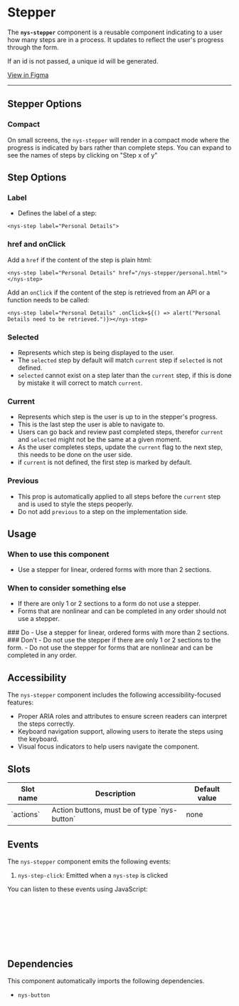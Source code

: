 
<Meta of={NysStepperStories} title="Components/Stepper/Documentation" />

# Stepper

The **`nys-stepper`** component is a reusable component indicating to a user how many steps are in a process. It updates to reflect the user's progress through the form.

If an id is not passed, a unique id will be generated.

<div class="nys-grid-row nys-grid-gap-1">
  <nys-badge label="Stable" prefixIcon="code"></nys-badge>
  <nys-badge
    prefixIcon
    prefixLabel="WCAG 2.2"
    label="AA"
    intent="success"
  ></nys-badge>
  <p className="pill pill--uikit">
	  <a href="https://www.figma.com/design/U2QpuSUXRTxbgG64Fzi9bu?node-id=4897-5811" target="_blank">View in Figma</a>
  </p>
</div>


---

<Canvas of={NysStepperStories.Basic} />

<Controls />

## Stepper Options

### Compact
On small screens, the `nys-stepper` will render in a compact mode where the progress is indicated by bars rather than complete steps. You can expand to see the names of steps by clicking on "Step x of y"


## Step Options

### Label
- Defines the label of a step:
```
<nys-step label="Personal Details">
```

### href and onClick
Add a `href` if the content of the step is plain html:
```
<nys-step label="Personal Details" href="/nys-stepper/personal.html"></nys-step>
```
Add an `onClick` if the content of the step is retrieved from an API or a function needs to be called:
```
<nys-step label="Personal Details" .onClick=${() => alert("Personal Details need to be retrieved.")}></nys-step>
```

### Selected
- Represents which step is being displayed to the user.
- The `selected` step by default will match `current` step if `selected` is not defined.
- `selected` cannot exist on a step later than the `current` step, if this is done by mistake it will correct to match `current`.

### Current
- Represents which step is the user is up to in the stepper's progress.
- This is the last step the user is able to navigate to.
- Users can go back and review past completed steps, therefor `current` and `selected` might not be the same at a given moment.
- As the user completes steps, update the `current` flag to the next step, this needs to be done on the user side.
- if `current` is not defined, the first step is marked by default.

### Previous
- This prop is automatically applied to all steps before the `current` step and is used to style the steps peoperly.
- Do not add `previous` to a step on the implementation side.

## Usage

### When to use this component
- Use a stepper for linear, ordered forms with more than 2 sections.

### When to consider something else
- If there are only 1 or 2 sections to a form do not use a stepper.
- Forms that are nonlinear and can be completed in any order should not use a stepper.

<div className="nys-grid-row nys-grid-gap-lg">
  <div className="nys-mobile-lg:nys-grid-col">
    <div className="usage-card usage-card--do">
      ### <nys-icon name="check_circle" color="var(--nys-color-success)" /> Do
      - Use a stepper for linear, ordered forms with more than 2 sections.
    </div>
  </div>
  <div className="nys-mobile-lg:nys-grid-col">
    <div className="usage-card usage-card--dont">
      ### <nys-icon name="error" color="var(--nys-color-danger)" /> Don't
      - Do not use the stepper if there are only 1 or 2 sections to the form.
      - Do not use the stepper for forms that are nonlinear and can be completed in any order.
    </div>
  </div>
</div>

## Accessibility

The `nys-stepper` component includes the following accessibility-focused features:

- Proper ARIA roles and attributes to ensure screen readers can interpret the steps correctly.
- Keyboard navigation support, allowing users to iterate the steps using the keyboard.
- Visual focus indicators to help users navigate the component.

## Slots
<table>
    <thead>
    <tr>
        <th>Slot name</th>
        <th>Description</th>
        <th>Default value</th>
    </tr>
    </thead>
    <tbody>
    <tr>
        <td>`actions`</td>
        <td>Action buttons, must be of type `nys-button`</td>
        <td>none</td>
    </tr>
    </tbody>
</table>

## Events

The `nys-stepper` component emits the following events:

1. `nys-step-click`: Emitted when a `nys-step` is clicked

You can listen to these events using JavaScript:

```js
// Select the stepper component
const stepper = document.querySelector("nys-stepper");

// Listen for the 'nys-step-click' event
stepper.addEventListener("nys-step-click", () => {
	console.log("nys-step clicked");
});
```

## Dependencies

This component automatically imports the following dependencies.
- `nys-button`
